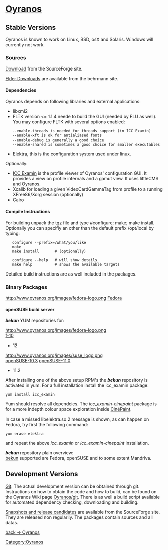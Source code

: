 <h1>[[Oyranos]]</h1>


== Stable Versions ==

Oyranos is known to work on Linux, BSD, osX and Solaris. Windows will currently not work.

=== Sources ===

[http://sourceforge.net/project/showfiles.php?group_id=177017&package_id=203716 Download] from the SourceForge site.

[http://www.behrmann.name/index.php?option=com_content&task=view&id=34&Itemid=68 Elder Downloads] are available from the behrmann site.

==== Dependencies ====

Oyranos depends on following libraries and external applications:

* libxml2
* FLTK version <= 1.1.4 neede to build the GUI (needed by FLU as well). You may configure FLTK with several options enabled:
    --enable-threads is needed for threads support (in ICC Examin)
    --enable-xft is ok for antialiased fonts
    --enable-debug is generally a good choice
    --enable-shared is sometimes a good choice for smaller executables
* Elektra, this is the configuration system used under linux.
Optionally:
* [[ICC Examin/Download|ICC Examin]] is the profile viewer of Oyranos' configuration GUI. It provides a view on profile internals and a gamut view. It uses littleCMS and Oyranos.
* Xcalib for loading a given VideoCardGammaTag from profile to a running XFree86/Xorg session (optionally)
* Cairo

==== Compile Instructions ====

For building unpack the tgz file and type #configure; make; make install.
Optionally you can specifiy an other than the default prefix /opt/local by typing:

    configure --prefix=/what/you/like
    make
    make install       # (optionally)

    configure --help   # will show details
    make help          # shows the available targets

Detailed build instructions are as well included in the packages.

=== Binary Packages ===

http://www.oyranos.org/images/fedora-logo.png [https://admin.fedoraproject.org/pkgdb/acls/name/oyranos Fedora]



==== openSUSE build server ====
'''''bekun''''' YUM repositories for:

http://www.oyranos.org/images/fedora-logo.png<br>
[https://www.oyranos.org/wiki/images/b/b0/Bekun-Fedora_10.rpm f-10]
* 12


http://www.oyranos.org/images/suse_logo.png<br>
[https://www.oyranos.org/wiki/images/a/a7/Bekun-openSUSE_10.3.rpm openSUSE-10.3] 
[https://www.oyranos.org/wiki/images/0/02/Bekun-openSUSE_11.0.rpm openSUSE-11.0]
* 11.2


After installing one of the above setup RPM's the  '''''bekun''''' repository is activated in yum.
For a full installation install the icc_examin package:
 yum install icc_examin
Yum should resolve all dependcies. The ''icc_examin-cinepaint'' package is for a more indepth colour space exploration inside [[CinePaint|CinéPaint]].

In case a missed libelektra.so.2 message is shown, as can happen on Fedora, try first the following command:
 yum erase elektra
and repeat the above ''icc_examin'' or ''icc_examin-cinepaint'' installation.


'''''bekun''''' repository plain overview:<br>
[http://download.opensuse.org/repositories/home:/bekun/ bekun]
supported are Fedora, openSUSE and to some extent Mandriva.

== Development Versions ==

[[Oyranos/git|Git]]: The actual development version can be obtained through git. Instructions on how to obtain the code and how to build, can be found on the Oyranos Wiki page [[Oyranos/git]]. There is as well a build script available for automated dependency checking, downloading and building.

[https://sourceforge.net/project/showfiles.php?group_id=177017 Snapshots and release candidates] are available from the SourceForge site. They are released non regularily. The packages contain sources and all datas.


[[Oyranos|back -> Oyranos]]
[[Category:Oyranos]]